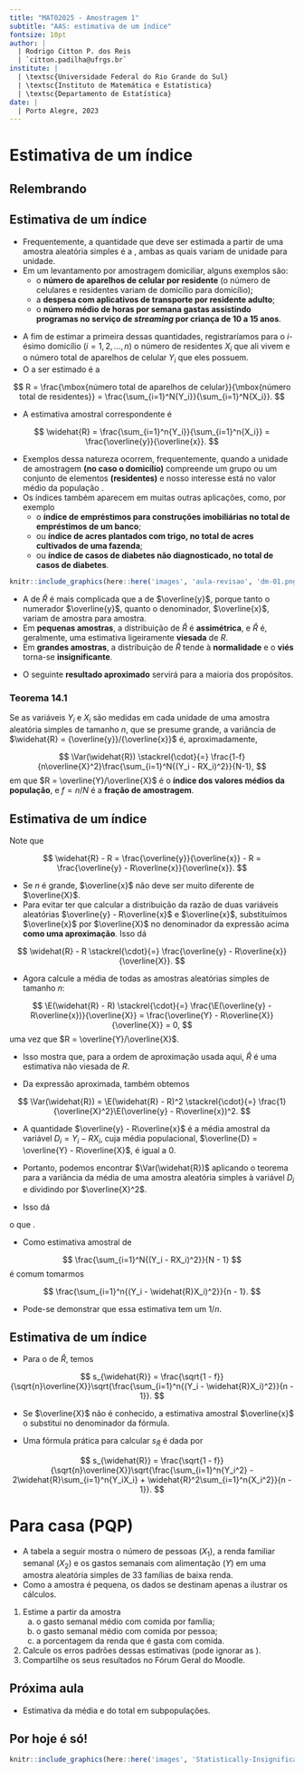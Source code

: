 ```yaml
---
title: "MAT02025 - Amostragem 1"
subtitle: "AAS: estimativa de um índice"
fontsize: 10pt
author: |
  | Rodrigo Citton P. dos Reis
  | `citton.padilha@ufrgs.br`
institute: |
  | \textsc{Universidade Federal do Rio Grande do Sul}
  | \textsc{Instituto de Matemática e Estatística}
  | \textsc{Departamento de Estatística}
date: |
  | Porto Alegre, 2023
---
```


# Estimativa de um índice

## Relembrando

\begin{mybox}{Número índice}
No sentido mais simples do termo, podemos dizer que um \structure{número índice} é um quociente que expressa uma dada quantidade em comparação a uma \structure{quantidade base}. Em outras palavras, são \structure{valores relativos}.
\end{mybox}

## Estimativa de um índice {.allowframebreaks}

- Frequentemente, a quantidade que deve ser estimada a partir de uma amostra aleatória simples é a \structure{razão de duas variáveis}, ambas as quais variam de unidade para unidade.
- Em um levantamento por amostragem domiciliar, alguns exemplos são:
    + o __número de aparelhos de celular por residente__ (o número de celulares e residentes variam de domicílio para domicílio);
    + a __despesa com aplicativos de transporte por residente adulto__;
    + o __número médio de horas por semana gastas assistindo programas no serviço de _streaming_ por criança de 10 a 15 anos__.

\framebreak

- A fim de estimar a primeira dessas quantidades, registraríamos para o $i$-ésimo domicílio $(i = 1, 2, \ldots, n)$ o número de residentes $X_i$ que ali vivem e o número total de aparelhos de celular $Y_i$ que eles possuem.
- O \structure{parâmetro da população} a ser estimado é a \structure{razão (ou índice)}

$$
R = \frac{\mbox{número total de aparelhos de celular}}{\mbox{número total de residentes}} = \frac{\sum_{i=1}^N{Y_i}}{\sum_{i=1}^N{X_i}}.
$$

\framebreak

- A estimativa amostral correspondente é

$$
\widehat{R} = \frac{\sum_{i=1}^n{Y_i}}{\sum_{i=1}^n{X_i}} = \frac{\overline{y}}{\overline{x}}.
$$

\framebreak

- Exemplos dessa natureza ocorrem, frequentemente, quando a unidade de amostragem __(no caso o domicílio)__ compreende um grupo ou um conjunto de elementos __(residentes)__ e nosso interesse está no valor médio da população \structure{por elemento}.
- Os índices também aparecem em muitas outras aplicações, como, por exemplo
    + o __índice de empréstimos para construções imobiliárias no total de empréstimos de um banco__;
    + ou __índice de acres plantados com trigo, no total de acres cultivados de uma fazenda__;
    + ou __índice de casos de diabetes não diagnosticado, no total de casos de diabetes__.

\framebreak

```r

knitr::include_graphics(here::here('images', 'aula-revisao', 'dm-01.png'))

```

\framebreak

- A \structure{distribuição amostral} de $\widehat{R}$ é mais complicada que a de $\overline{y}$, porque tanto o numerador $\overline{y}$, quanto o denominador, $\overline{x}$, variam de amostra para amostra.
- Em __pequenas amostras__, a distribuição de $\widehat{R}$ é __assimétrica__, e $\widehat{R}$ é, geralmente, uma estimativa ligeiramente __viesada__ de $R$.
- Em __grandes amostras__, a distribuição de $\widehat{R}$ tende à __normalidade__ e o __viés__ torna-se __insignificante__.

\framebreak

- O seguinte __resultado aproximado__ servirá para a maioria dos propósitos\footnote{A distribuição de $\widehat{R}$ é estudada com mais detalhes no Capítulo 6 de Cochran (1965) e no Capítulo 5 de Bolfarine e Bussab (2005).}.

::: {.block}

### Teorema 14.1

Se as variáveis $Y_i$ e $X_i$ são medidas em cada unidade de uma amostra aleatória simples de tamanho $n$, que se presume grande, a variância de $\widehat{R} = {\overline{y}}/{\overline{x}}$ é, aproximadamente\footnote{O símbolo $\stackrel{\cdot}{=}$ indica "aproximadamente igual".},

$$
\Var(\widehat{R}) \stackrel{\cdot}{=} \frac{1-f}{n\overline{X}^2}\frac{\sum_{i=1}^N{(Y_i - RX_i)^2}}{N-1},
$$
em que $R = \overline{Y}/\overline{X}$ é o __índice dos valores médios da população__, e $f = n/N$ é a __fração de amostragem__.

:::

## Estimativa de um índice {.allowframebreaks}

\textcolor{red}{{\bf Demonstração.}} Note que

$$
\widehat{R} - R = \frac{\overline{y}}{\overline{x}} - R = \frac{\overline{y} - R\overline{x}}{\overline{x}}.
$$

- Se $n$ é grande, $\overline{x}$ não deve ser muito diferente de $\overline{X}$.
- Para evitar ter que calcular a distribuição da razão de duas variáveis aleatórias $\overline{y} - R\overline{x}$ e $\overline{x}$, substituímos $\overline{x}$ por $\overline{X}$ no denominador da expressão acima __como uma aproximação__. Isso dá

$$
\widehat{R} - R \stackrel{\cdot}{=} \frac{\overline{y} - R\overline{x}}{\overline{X}}.
$$
\framebreak

- Agora calcule a média de todas as amostras aleatórias simples de tamanho $n$:

$$
\E(\widehat{R} - R) \stackrel{\cdot}{=} \frac{\E(\overline{y} - R\overline{x})}{\overline{X}} = \frac{\overline{Y} - R\overline{X}}{\overline{X}} = 0,
$$
uma vez que $R = \overline{Y}/\overline{X}$.

- Isso mostra que, para a ordem de aproximação usada aqui, $\widehat{R}$ é uma estimativa não viesada de $R$.

\framebreak

- Da expressão aproximada, também obtemos

$$
\Var(\widehat{R}) = \E(\widehat{R} - R)^2 \stackrel{\cdot}{=} \frac{1}{\overline{X}^2}\E(\overline{y} - R\overline{x})^2.
$$

- A quantidade $\overline{y} - R\overline{x}$ é a média amostral da variável $D_i = Y_i - RX_i$, cuja média populacional, $\overline{D} = \overline{Y} - R\overline{X}$, é igual a $0$.

- Portanto, podemos encontrar $\Var(\widehat{R})$ aplicando o teorema para a variância da média de uma amostra aleatória simples à variável $D_i$ e dividindo por $\overline{X}^2$.

\framebreak

- Isso dá

\begin{align*}
\Var(\widehat{R}) &\stackrel{\cdot}{=}\frac{1}{\overline{X}^2}\E(\overline{y} - R\overline{x})^2 = \frac{1}{\overline{X}^2}\frac{S_D^2}{n}(1 - f)\\
&= \frac{1 - f}{n\overline{X}^2} \frac{\sum_{i=1}^N{(D_i - \overline{D})^2}}{N - 1} = \frac{1 - f}{n\overline{X}^2} \frac{\sum_{i=1}^N{(Y_i - RX_i)^2}}{N - 1},
\end{align*}
o que \textcolor{red}{completa a demonstração}.

\framebreak

- Como estimativa amostral de 

$$
\frac{\sum_{i=1}^N{(Y_i - RX_i)^2}}{N - 1}
$$
é comum tomarmos

$$
\frac{\sum_{i=1}^n{(Y_i - \widehat{R}X_i)^2}}{n - 1}.
$$

- Pode-se demonstrar que essa estimativa tem um \structure{viés de ordem}\footnote{Ou seja, conforme $n\rightarrow\infty$ o viés decresce a zero mais rapidamente que a sequência $1/n$. Ou, utilizando a notação $o(\cdot)$, temos que $\mbox{Viés}_n = o(n^{-1})$.} $1/n$.

## Estimativa de um índice {.allowframebreaks}

- Para o \structure{erro padrão estimado} de $\widehat{R}$, temos

$$
s_{\widehat{R}} = \frac{\sqrt{1 - f}}{\sqrt{n}\overline{X}}\sqrt{\frac{\sum_{i=1}^n{(Y_i - \widehat{R}X_i)^2}}{n - 1}}.
$$

- Se $\overline{X}$ não é conhecido, a estimativa amostral $\overline{x}$ o substitui no denominador da fórmula.

- Uma fórmula prática para calcular $s_{\widehat{R}}$ é dada por

$$
s_{\widehat{R}} = \frac{\sqrt{1 - f}}{\sqrt{n}\overline{X}}\sqrt{\frac{\sum_{i=1}^n{Y_i^2} - 2\widehat{R}\sum_{i=1}^n{Y_iX_i} + \widehat{R}^2\sum_{i=1}^n{X_i^2}}{n - 1}}.
$$

# Para casa (PQP) {.allowframebreaks}

- A tabela a seguir mostra o número de pessoas ($X_1$), a renda familiar semanal ($X_2$) e os gastos semanais com alimentação ($Y$) em uma amostra aleatória simples de 33 famílias de baixa renda.
- Como a amostra é pequena, os dados se destinam apenas a ilustrar os cálculos.
\framebreak

\scriptsize

\begin{table}[]
\caption{Renda semanal e custo dos alimentos de 33 famílias}
\begin{tabular}{cccccccc}
\hline
\specialcell{Número\\ da família} & \specialcell{Tamanho\\ ($x_1$)} & \specialcell{Renda\\ ($x_2$)} & \specialcell{Custo dos\\ alimentos ($y$)} & \specialcell{Número\\ da família} & \specialcell{Tamanho\\ ($x_1$)} & \specialcell{Renda\\ ($x_2$)} & \specialcell{Custo dos\\ alimentos ($y$)} \\ \hline
1                                                               & 2                                                         & 62                                                      & 14,3                                                                  & 18                                                            & 4                                                         & 83                                                      & 36,0                                                                  \\
2                                                               & 3                                                         & 62                                                      & 20,8                                                                  & 19                                                            & 2                                                         & 85                                                      & 20,6                                                                  \\
3                                                               & 3                                                         & 87                                                      & 22,7                                                                  & 20                                                            & 4                                                         & 73                                                      & 27,7                                                                  \\
4                                                               & 5                                                         & 65                                                      & 30,5                                                                  & 21                                                            & 2                                                         & 66                                                      & 25,9                                                                  \\
5                                                               & 4                                                         & 58                                                      & 41,2                                                                  & 22                                                            & 5                                                         & 58                                                      & 23,3                                                                  \\
6                                                               & 7                                                         & 92                                                      & 28,2                                                                  & 23                                                            & 3                                                         & 77                                                      & 39,8                                                                  \\
7                                                               & 2                                                         & 88                                                      & 24,2                                                                  & 24                                                            & 4                                                         & 69                                                      & 16,8                                                                  \\
8                                                               & 4                                                         & 79                                                      & 30,0                                                                  & 25                                                            & 7                                                         & 65                                                      & 37,8                                                                  \\
9                                                               & 2                                                         & 83                                                      & 24,2                                                                  & 26                                                            & 3                                                         & 77                                                      & 34,8                                                                  \\
10                                                              & 5                                                         & 62                                                      & 44,4                                                                  & 27                                                            & 3                                                         & 69                                                      & 28,7                                                                  \\
11                                                              & 3                                                         & 63                                                      & 13,4                                                                  & 28                                                            & 6                                                         & 95                                                      & 63,0                                                                  \\
12                                                              & 6                                                         & 62                                                      & 19,8                                                                  & 29                                                            & 2                                                         & 77                                                      & 19,5                                                                  \\
13                                                              & 4                                                         & 60                                                      & 29,4                                                                  & 30                                                            & 2                                                         & 69                                                      & 21,6                                                                  \\
14                                                              & 4                                                         & 75                                                      & 27,1                                                                  & 31                                                            & 6                                                         & 69                                                      & 18,2                                                                  \\
15                                                              & 2                                                         & 90                                                      & 22,2                                                                  & 32                                                            & 4                                                         & 67                                                      & 20,1                                                                  \\
16                                                              & 5                                                         & 15                                                      & 37,7                                                                  & 33                                                            & 2                                                         & 63                                                      & 20,7                                                                  \\
17                                                              & 3                                                         & 69                                                      & 22,6                                                                  &                                                               &                                                           &                                                         &                                                                       \\ \hline
\end{tabular}
\end{table}

\framebreak

\normalsize

1. Estime a partir da amostra 
    a. o gasto semanal médio com comida por família;
    b. o gasto semanal médio com comida por pessoa;
    c. a porcentagem da renda que é gasta com comida.
2. Calcule os erros padrões dessas estimativas (pode ignorar as \structure{cpf}).
3. Compartilhe os seus resultados no Fórum Geral do Moodle.

## Próxima aula

- Estimativa da média e do total em subpopulações.

## Por hoje é só!

\begin{center}
{\bf Bons estudos!}
\end{center}

```r

knitr::include_graphics(here::here('images', 'Statistically-Insignificant-barras04.jpg'))

```


